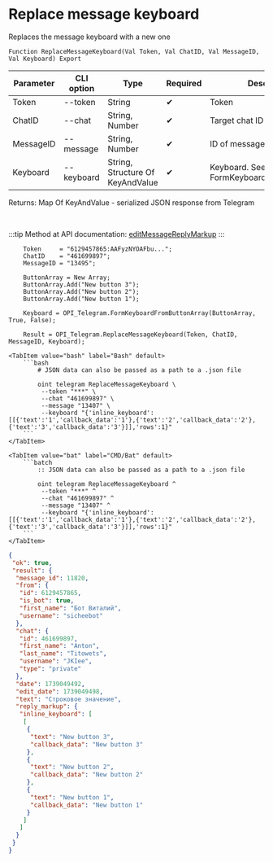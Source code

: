 ﻿---
sidebar_position: 13
description: Replace message keyboard and other functions to work with Telegram in the Open Integration Package, a free open-source integration library for 1C:Enterprise 8, OneScript and CLI
keywords: [1C, 1С, 1С:Enterprise, 1С:Enterprise 8.3, API, Integration, Services, Exchange, OneScript, CLI, Telegram]
---


# Replace message keyboard
 Replaces the message keyboard with a new one



`Function ReplaceMessageKeyboard(Val Token, Val ChatID, Val MessageID, Val Keyboard) Export`

  | Parameter | CLI option | Type | Required | Description |
  |-|-|-|-|-|
  | Token | --token | String | &#x2714; | Token |
  | ChatID | --chat | String, Number | &#x2714; | Target chat ID |
  | MessageID | --message | String, Number | &#x2714; | ID of message to delete |
  | Keyboard | --keyboard | String, Structure Of KeyAndValue | &#x2714; | Keyboard. See FormKeyboardFromButtonArray |

  
  Returns:  Map Of KeyAndValue - serialized JSON response from Telegram

<br/>

:::tip
Method at API documentation: [editMessageReplyMarkup](https://core.telegram.org/bots/api#editmessagereplymarkup)
:::
<br/>



```bsl title="1C:Enterprise/OneScript code example"
    Token     = "6129457865:AAFyzNYOAFbu...";
    ChatID    = "461699897";
    MessageID = "13495";

    ButtonArray = New Array;
    ButtonArray.Add("New button 3");
    ButtonArray.Add("New button 2");
    ButtonArray.Add("New button 1");

    Keyboard = OPI_Telegram.FormKeyboardFromButtonArray(ButtonArray, True, False);

    Result = OPI_Telegram.ReplaceMessageKeyboard(Token, ChatID, MessageID, Keyboard);
```
 

 <Tabs>
  
    <TabItem value="bash" label="Bash" default>
        ```bash
            # JSON data can also be passed as a path to a .json file
            
            oint telegram ReplaceMessageKeyboard \
             --token "***" \
             --chat "461699897" \
             --message "13407" \
             --keyboard "{'inline_keyboard':[[{'text':'1','callback_data':'1'},{'text':'2','callback_data':'2'},{'text':'3','callback_data':'3'}]],'rows':1}"
        ```
    </TabItem>
  
    <TabItem value="bat" label="CMD/Bat" default>
        ```batch
            :: JSON data can also be passed as a path to a .json file
            
            oint telegram ReplaceMessageKeyboard ^
             --token "***" ^
             --chat "461699897" ^
             --message "13407" ^
             --keyboard "{'inline_keyboard':[[{'text':'1','callback_data':'1'},{'text':'2','callback_data':'2'},{'text':'3','callback_data':'3'}]],'rows':1}"
        ```
    </TabItem>
</Tabs>


```json title="Result"
{
 "ok": true,
 "result": {
  "message_id": 11820,
  "from": {
   "id": 6129457865,
   "is_bot": true,
   "first_name": "Бот Виталий",
   "username": "sicheebot"
  },
  "chat": {
   "id": 461699897,
   "first_name": "Anton",
   "last_name": "Titowets",
   "username": "JKIee",
   "type": "private"
  },
  "date": 1739049492,
  "edit_date": 1739049498,
  "text": "Строковое значение",
  "reply_markup": {
   "inline_keyboard": [
    [
     {
      "text": "New button 3",
      "callback_data": "New button 3"
     },
     {
      "text": "New button 2",
      "callback_data": "New button 2"
     },
     {
      "text": "New button 1",
      "callback_data": "New button 1"
     }
    ]
   ]
  }
 }
}
```
